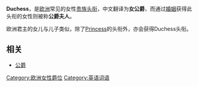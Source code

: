 {{Dablink|公爵夫人，参见：[[公爵夫人_(电影)|公爵夫人 (电影)]]。}}
'''Duchess'''，是[[欧洲|欧洲]]常见的女性[[贵族|贵族]][[头衔|头衔]]，中文翻译为'''女公爵'''，而通过[[婚姻|婚姻]]获得此头衔的女性则被称'''公爵夫人'''。

欧洲君主的女儿与儿子类似，除了[[Princess|Princess]]的头衔外，亦会获得Duchess头衔。

== 相关 ==

*[[公爵|公爵]]

[[Category:欧洲女性爵位|Category:欧洲女性爵位]]
[[Category:英语词语|Category:英语词语]]